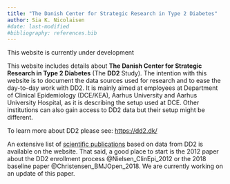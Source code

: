 ```yaml
---
title: "The Danish Center for Strategic Research in Type 2 Diabetes"
author: Sia K. Nicolaisen
#date: last-modified
#bibliography: references.bib
---
```


::: {.callout-important}
This website is currently under development
::: 

This website includes details about **The Danish Center for Strategic Research in Type 2 Diabetes** (The **DD2** Study). The intention with this website is to document the data sources used for research and to ease the day-to-day work with DD2. It is mainly aimed at employees at Department of Clinical Epidemiology (DCE/KEA), Aarhus University and Aarhus University Hospital, as it is describing the setup used at DCE. Other institutions can also gain access to DD2 data but their setup might be different. 

To learn more about DD2 please see: <https://dd2.dk/>

An extensive list of [scientific publications](https://dd2.dk/nyheder/categories/videnskabelige-publikationer) based on data from DD2 is available on the website. That said, a good place to start is the 2012 paper about the DD2 enrollment  process @Nielsen_ClinEpi_2012 or the 2018 baseline paper @Christensen_BMJOpen_2018. We are currently working on an update of this paper. 
